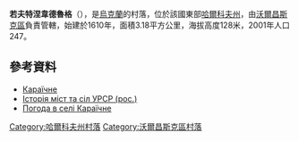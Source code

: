 {{coord|50|18|8|N|37|7|18|E|scale:100000_region:UA|display=title}}

'''若夫特涅韋德魯格'''（{{lang-uk|Миколаївка}}），是[[烏克蘭|烏克蘭]]的村落，位於該國東部[[哈爾科夫州|哈爾科夫州]]，由[[沃爾昌斯克區|沃爾昌斯克區]]負責管轄，始建於1610年，面積3.18平方公里，海拔高度128米，2001年人口247。

==參考資料==
* [http://w1.c1.rada.gov.ua/pls/z7502/A005?rdat1=27.08.2011&rf7571=32746 Караїчне]{{dead link|date=October 2017 |bot=InternetArchiveBot }}
* [https://web.archive.org/web/20111115231040/http://www.igsu.org.ua/Harkovskja.obl/Volczanskij.rajon/Volohovka.html Історія міст та сіл УРСР (рос.)]
* [http://weather.in.ua/ua/har'kovskaja/10125 Погода в селі Караїчне]

{{DEFAULTSORT:Жовтневе Друге}}
[[Category:哈爾科夫州村落|Category:哈爾科夫州村落]]
[[Category:沃爾昌斯克區村落|Category:沃爾昌斯克區村落]]


{{Kharkiv-geo-stub}}